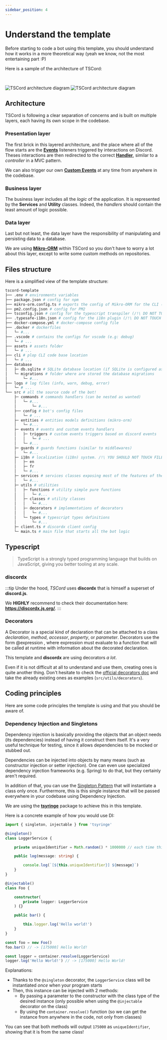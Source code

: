 ```yaml
---
sidebar_position: 4
---
```


# Understand the template

Before starting to code a bot using this template, you should understand how it works in a more theoretical way (yeah we know, not the most entertaining part :P)

Here is a sample of the architecture of TSCord:

<br/>

![TSCord architecture diagram](./img/tscord_architecture_LIGHT.png#gh-light-mode-only)
![TSCord architecture diagram](./img/tscord_architecture_DARK.png#gh-dark-mode-only)

## Architecture

TSCord is following a clear separation of concerns and is built on multiple layers, each having its own scope in the codebase.

### Presentation layer

The first brick in this layered architecture, and the place where all of the flow starts are the **[Events](/docs/bot/discord/events)** listeners triggered by interactions on Discord. Theses interactions are then redirected to the correct **[Handler](/docs/bot/discord/interactions)**, similar to a *controller* in a MVC pattern.

We can also trigger our own **[Custom Events](/docs/bot/features/custom-events)** at any time from anywhere in the codebase.

### Business layer

The business layer includes all the *logic* of the application. It is represented by the **Services** and **Utility** classes.
Indeed, the *handlers* should contain the least amount of logic possible.

### Data layer

Last but not least, the data layer have the responsibility of manipulating and persisting data to a database.

We are using **[Mikro-ORM](/docs/bot/features/database/orm)** within TSCord so you don't have to worry a lot about this layer, except to write some custom methods on repositories.


## Files structure

Here is a simplified view of the template structure:

```bash
tscord-template
├── .env # environments variables
├── package.json # config for npm
├── mikro-orm.config.ts # exports the config of Mikro-ORM for the CLI (/!\ DO NOT TOUCH /!\)
├── pm2.config.json # config for PM2
├── tsconfig.json # config for the typescript transpiler (/!\ DO NOT TOUCH /!\)
├── .typesafe-i18n.json # config for the i18n plugin (/!\ DO NOT TOUCH /!\)
├── docker-compose.yml # docker-compose config file
├── .docker # dockerfiles
│   └─ #...
├── .vscode # contains the configs for vscode (e.g: debug)
│   └─ # ...
├── assets # assets folder
│   └─ # ...
├── cli # plop CLI code base location
│   └─ # ...
├── database
│   ├─ db.sqlite # SQLite database location (if SQLite is configured as database for the bot)
│   └─ migrations # folder where are stored the database migrations
│       └─ #...
├── logs # log files (info, warn, debug, error)
│   └─ # ... 
└── src # all the source code of the bot!
    ├─ commands # commands handlers (can be nested as wanted)
    │   └─ #...
    │       └─ #...
    ├── config # bot's config files
    │   └─ # ...
    ├─ entities # entities models definitions (mikro-orm)
    │   └─ #...
    ├─ events # events and custom events handlers
    │   ├─ triggers # custom events triggers based on discord events
    │   │   └─ # ...
    │   └─ #...
    ├─ guards # guards functions (similar to middlewares)
    │   └─ #...
    ├─ i18n # localization (i18n) system. /!\ YOU SHOULD NOT TOUCH FILES, ONLY LOCALES FOLDERS
    │   ├─ en
    │   ├─ fr
    │   └─ #...
    ├─ services # services classes exposing most of the features of the bot
    │   └─ #...
    ├─ utils # utilities
    │   ├─ functions # utility simple pure functions 
    │   │   └─ #...
    │   ├─ classes # utility classes 
    │   │   └─ #...
    │   ├─ decorators # implementations of decorators 
    │   │   └─ #...
    │   └─ types # typescript types definitions 
    │       └─ #...
    ├─ client.ts # discordx client config
    └─ main.ts # main file that starts all the bot logic
```


## Typescript

> TypeScript is a strongly typed programming language that builds on JavaScript, giving you better tooling at any scale.

### discordx

:::tip
Under the hood, *TSCord* uses **discordx** that is himself a superset of **discord.js**.

We **HIGHLY** recommend to check their documentation here: **https://discordx.js.org/**.
::: 

### Decorators

A Decorator is a special kind of declaration that can be attached to a class *declaration*, *method*, *accessor*, *property*, or *parameter*. Decorators use the form @expression , where expression must evaluate to a function that will be called at runtime with information about the decorated declaration.

This template and **discordx** are using decorators *a lot*.

Even if it is not difficult at all to understand and use them, creating ones is quite another thing. Don't hesitate to check the [official decorators doc](https://www.typescriptlang.org/docs/handbook/decorators.html) and take the already existing ones as examples (`src/utils/decorators`).

## Coding principles

Here are some code principles the template is using and that you should be aware of.

### Dependency Injection and Singletons

Dependency injection is basically providing the objects that an object needs (its dependencies) instead of having it construct them itself. It's a very useful technique for testing, since it allows dependencies to be mocked or stubbed out.

Dependencies can be injected into objects by many means (such as constructor injection or setter injection). One can even use specialized dependency injection frameworks (e.g. Spring) to do that, but they certainly aren't required.

In addition of that, you can use the [Singleton Pattern](https://sourcemaking.com/design_patterns/singleton) that will instantiate a class only once. Furthermore, this is this single instance that will be passed everywhere in your codebase using Dependency Injection.

We are using the **[tsyringe](https://github.com/microsoft/tsyringe)** package to achieve this in this template.

Here is a concrete example of how you would use DI:

```ts
import { singleton, injectable } from 'tsyringe'

@singleton()
class LoggerService {

    private uniqueIdentifier = Math.random() * 1000000 // each time this class is instantiated, it will have a merely unique 'uniqueIdentifier' attribute

    public log(message: string) {

        console.log(`[${this.uniqueIdentifier}] ${message}`)
    }
}

@injectable()
class Foo {

    constructor(
        private logger: LoggerService
    ) {}

    public bar() {

        this.logger.log('Hello world!')
    }
}

const foo = new Foo()
foo.bar() // -> [175000] Hello World!

const logger = container.resolve(LoggerService)
logger.log('Hello World!') // -> [175000] Hello World!

```

Explanations:
- Thanks to the `@singleton` decorator, the `LoggerService` class will be instantiated *once* when your program starts
- Then, this instance can be injected with 2 methods:
    - By passing a parameter to the constructor with the class type of the desired instance (only possible when using the `@injectable` decorator on the class)
    - By using the `container.resolve()` function (so we can get the instance from anywhere in the code, not only from classes)

You can see that both methods will output `175000` as `uniqueIdentifier`, showing that it is from the same class!